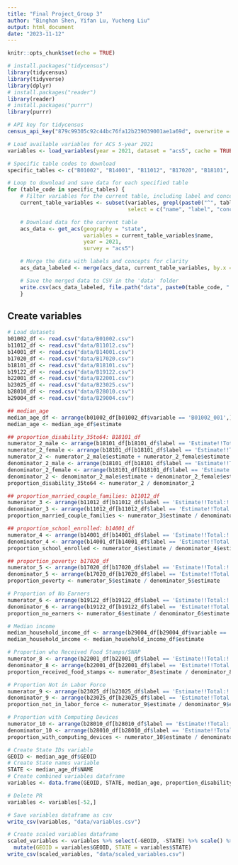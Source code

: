 ```yaml
---
title: "Final Project_Group 3"
author: "Binghan Shen, Yifan Lu, Yucheng Liu"
output: html_document
date: "2023-11-12"
---
```


```r
knitr::opts_chunk$set(echo = TRUE)
```

```r
# install.packages("tidycensus")
library(tidycensus)
library(tidyverse)
library(dplyr)
# install.packages("reader")
library(reader)
# install.packages("purrr")
library(purrr)
```

```r
# API key for tidycensus
census_api_key("879c99305c92c44bc76fa12b239039001ae1a69d", overwrite = TRUE, install = TRUE)
```

```r
# Load available variables for ACS 5-year 2021
variables <- load_variables(year = 2021, dataset = "acs5", cache = TRUE)

# Specific table codes to download
specific_tables <- c("B01002", "B14001", "B11012", "B17020", "B18101", "B19122", "B22001", "B23025", "B28010", "B29004")

# Loop to download and save data for each specified table
for (table_code in specific_tables) {
    # Filter variables for the current table, including label and concept
    current_table_variables <- subset(variables, grepl(paste0("^", table_code), variables$name), 
                                      select = c("name", "label", "concept"))

    # Download data for the current table
    acs_data <- get_acs(geography = "state", 
                        variables = current_table_variables$name, 
                        year = 2021, 
                        survey = "acs5")

    # Merge the data with labels and concepts for clarity
    acs_data_labeled <- merge(acs_data, current_table_variables, by.x = "variable", by.y = "name")

    # Save the merged data to CSV in the 'data' folder
    write.csv(acs_data_labeled, file.path("data", paste0(table_code, ".csv")), row.names = FALSE)
    }
```

## Create variables
```r
# Load datasets
b01002_df <- read.csv("data/B01002.csv")
b11012_df <- read.csv("data/B11012.csv")
b14001_df <- read.csv("data/B14001.csv")
b17020_df <- read.csv("data/B17020.csv")
b18101_df <- read.csv("data/B18101.csv")
b19122_df <- read.csv("data/B19122.csv")
b22001_df <- read.csv("data/B22001.csv")
b23025_df <- read.csv("data/B23025.csv")
b28010_df <- read.csv("data/B28010.csv")
b29004_df <- read.csv("data/B29004.csv")

## median_age
median_age_df <- arrange(b01002_df[b01002_df$variable == 'B01002_001',], GEOID)
median_age <- median_age_df$estimate

## proportion_disability_35to64: B18101_df
numerator_2_male <- arrange(b18101_df[b18101_df$label == 'Estimate!!Total:!!Male:!!35 to 64 years:!!With a disability',], GEOID)
numerator_2_female <- arrange(b18101_df[b18101_df$label == 'Estimate!!Total:!!Female:!!35 to 64 years:!!With a disability',], GEOID)
numerator_2 <- numerator_2_male$estimate + numerator_2_female$estimate
denominator_2_male <- arrange(b18101_df[b18101_df$label == 'Estimate!!Total:!!Male:!!35 to 64 years:',], GEOID)
denominator_2_female <- arrange(b18101_df[b18101_df$label == 'Estimate!!Total:!!Female:!!35 to 64 years:',], GEOID)
denominator_2 <- denominator_2_male$estimate + denominator_2_female$estimate
proportion_disability_35to64 <- numerator_2 / denominator_2

## proportion_married_couple_families: b11012_df
numerator_3 <- arrange(b11012_df[b11012_df$label == 'Estimate!!Total:!!Married-couple household:',], GEOID)
denominator_3 <- arrange(b11012_df[b11012_df$label == 'Estimate!!Total:',], GEOID)
proportion_married_couple_families <- numerator_3$estimate / denominator_3$estimate

## proportion_school_enrolled: b14001_df
numerator_4 <- arrange(b14001_df[b14001_df$label == 'Estimate!!Total:!!Enrolled in school:',], GEOID)
denominator_4 <- arrange(b14001_df[b14001_df$label == 'Estimate!!Total:',], GEOID)
proportion_school_enrolled <- numerator_4$estimate / denominator_4$estimate

## proportion_poverty: b17020_df
numerator_5 <- arrange(b17020_df[b17020_df$label == 'Estimate!!Total:!!Income in the past 12 months below poverty level:' & b17020_df$concept == 'POVERTY STATUS IN THE PAST 12 MONTHS BY AGE',], GEOID)
denominator_5 <- arrange(b17020_df[b17020_df$label == 'Estimate!!Total:' & b17020_df$concept == 'POVERTY STATUS IN THE PAST 12 MONTHS BY AGE',], GEOID)
proportion_poverty <- numerator_5$estimate / denominator_5$estimate

# Proportion of No Earners
numerator_6 <- arrange(b19122_df[b19122_df$label == 'Estimate!!Total:!!No earners',], GEOID)
denominator_6 <- arrange(b19122_df[b19122_df$label == 'Estimate!!Total:',], GEOID)
proportion_no_earners <- numerator_6$estimate / denominator_6$estimate

# Median income
median_household_income_df <- arrange(b29004_df[b29004_df$variable == 'B29004_001',], GEOID)
median_household_income <- median_household_income_df$estimate

# Proportion who Received Food Stamps/SNAP
numerator_8 <- arrange(b22001_df[b22001_df$label == 'Estimate!!Total:!!Household did not receive Food Stamps/SNAP in the past 12 months:',], GEOID)
denominator_8 <- arrange(b22001_df[b22001_df$label == 'Estimate!!Total:',], GEOID)
proportion_received_food_stamps <- numerator_8$estimate / denominator_8$estimate

# Proportion Not in Labor Force
numerator_9 <- arrange(b23025_df[b23025_df$label == 'Estimate!!Total:!!Not in labor force',], GEOID)
denominator_9 <- arrange(b23025_df[b23025_df$label == 'Estimate!!Total:',], GEOID)
proportion_not_in_labor_force <- numerator_9$estimate / denominator_9$estimate

# Proportion with Computing Devices
numerator_10 <- arrange(b28010_df[b28010_df$label == 'Estimate!!Total:!!Has one or more types of computing devices:',], GEOID)
denominator_10 <- arrange(b28010_df[b28010_df$label == 'Estimate!!Total:',], GEOID)
proportion_with_computing_devices <- numerator_10$estimate / denominator_10$estimate

# Create State IDs variable
GEOID <- median_age_df$GEOID
# Create State names variable
STATE <- median_age_df$NAME
# Create combined variables dataframe
variables <- data.frame(GEOID, STATE, median_age, proportion_disability_35to64, proportion_married_couple_families, proportion_school_enrolled, proportion_poverty, proportion_no_earners, median_household_income, proportion_received_food_stamps, proportion_not_in_labor_force, proportion_with_computing_devices)

# Delete PR
variables <- variables[-52,]

# Save variables dataframe as csv
write_csv(variables, "data/variables.csv")
```

```r
# Create scaled variables dataframe
scaled_variables <- variables %>% select(-GEOID, -STATE) %>% scale() %>% as.data.frame() %>%
  mutate(GEOID = variables$GEOID, STATE = variables$STATE)
write_csv(scaled_variables, "data/scaled_variables.csv")
```

